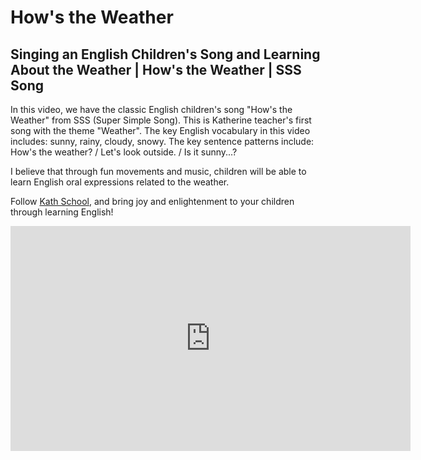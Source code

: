 # How's the Weather

## Singing an English Children's Song and Learning About the Weather | How's the Weather | SSS Song

In this video, we have the classic English children's song "How's the Weather" from SSS (Super Simple Song). This is Katherine teacher's first song with the theme "Weather". The key English vocabulary in this video includes: sunny, rainy, cloudy, snowy. The key sentence patterns include: How's the weather? / Let's look outside. / Is it sunny...?

I believe that through fun movements and music, children will be able to learn English oral expressions related to the weather.

Follow [Kath School](https://space.bilibili.com/20797715), and bring joy and enlightenment to your children through learning English!

<iframe
  src="https://player.bilibili.com/player.html?bvid=BV12u411t7ft&cid=1&page=1"
  scrolling="no"
  border="0"
  frameborder="no"
  framespacing="0"
  allowfullscreen="true"
  width="640"
  height="360"
></iframe>
